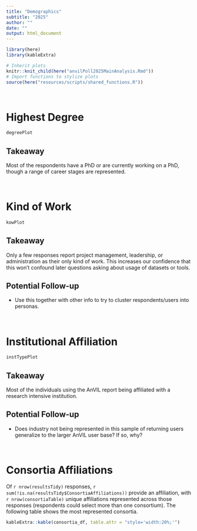 ```yaml
---
title: "Demographics"
subtitle: "2025"
author: ""
date: ""
output: html_document
---
```


```r
library(here)
library(kableExtra)

# Inherit plots
knitr::knit_child(here("anvilPoll2025MainAnalysis.Rmd"))
# Import functions to stylize plots
source(here("resources/scripts/shared_functions.R"))
```

<br>

# Highest Degree

```r
degreePlot
```

## Takeaway

Most of the respondents have a PhD or are currently working on a PhD, though a range of career stages are represented.

<br>

# Kind of Work

```r
kowPlot
```

## Takeaway

Only a few responses report project management, leadership, or administration as their only kind of work. This increases our confidence that this won't confound later questions asking about usage of datasets or tools.

## Potential Follow-up

  - Use this together with other info to try to cluster respondents/users into personas.

<br>

# Institutional Affiliation

```r
instTypePlot
```

## Takeaway

Most of the individuals using the AnVIL report being affiliated with a research intensive institution.

## Potential Follow-up

  - Does industry not being represented in this sample of returning users generalize to the larger AnVIL user base? If so, why?

<br>

# Consortia Affiliations

Of `r nrow(resultsTidy)` responses, `r sum(!is.na(resultsTidy$ConsortiaAffiliations))` provide an affiliation, with `r nrow(consortiaTable)` unique affiliations represented across those responses (respondents could select more than one consortium). The following table shows the most represented consortia.

```r
kableExtra::kable(consortia_df, table.attr = "style='width:20%;'")
```

